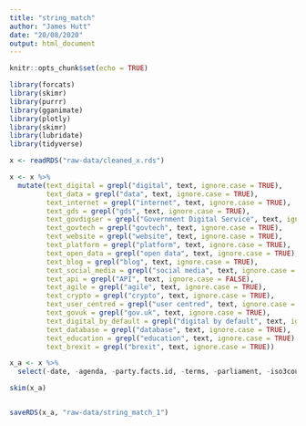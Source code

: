 ```yaml
---
title: "string_match"
author: "James Hutt"
date: "20/08/2020"
output: html_document
---
```


```r
knitr::opts_chunk$set(echo = TRUE)

library(forcats)
library(skimr)
library(purrr)
library(gganimate)
library(plotly)
library(skimr)
library(lubridate)
library(tidyverse)
```
```r

x <- readRDS("raw-data/cleaned_x.rds") 

x <- x %>%
  mutate(text_digital = grepl("digital", text, ignore.case = TRUE),
         text_data = grepl("data", text, ignore.case = TRUE),
         text_internet = grepl("internet", text, ignore.case = TRUE),
         text_gds = grepl("gds", text, ignore.case = TRUE),
         text_govdigser = grepl("Government Digital Service", text, ignore.case = TRUE),
         text_govtech = grepl("govtech", text, ignore.case = TRUE),
         text_website = grepl("website", text, ignore.case = TRUE),
         text_platform = grepl("platform", text, ignore.case = TRUE),
         text_open_data = grepl("open data", text, ignore.case = TRUE),
         text_blog = grepl("blog", text, ignore.case = TRUE),
         text_social_media = grepl("social media", text, ignore.case = TRUE),
         text_api = grepl("API", text, ignore.case = FALSE),
         text_agile = grepl("agile", text, ignore.case = TRUE),
         text_crypto = grepl("crypto", text, ignore.case = TRUE),
         text_user_centred = grepl("user centred", text, ignore.case = TRUE),
         text_govuk = grepl("gov.uk", text, ignore.case = TRUE),
         text_digital_by_default = grepl("digital by default", text, ignore.case = TRUE),
         text_database = grepl("database", text, ignore.case = TRUE),              text_google = grepl("google", text, ignore.case = TRUE),
         text_education = grepl("education", text, ignore.case = TRUE),
         text_brexit = grepl("brexit", text, ignore.case = TRUE))

x_a <- x %>%
  select(-date, -agenda, -party.facts.id, -terms, -parliament, -iso3country)

skim(x_a)


saveRDS(x_a, "raw-data/string_match_1")

```

